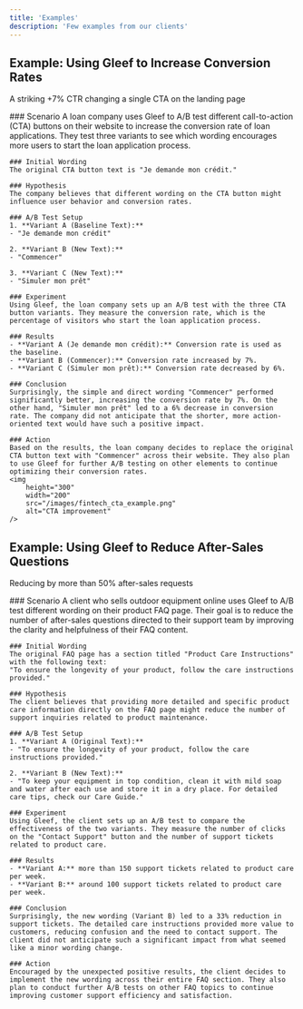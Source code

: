 ```yaml
---
title: 'Examples'
description: 'Few examples from our clients'
---
```


## Example: Using Gleef to Increase Conversion Rates
<Note>A striking +7% CTR changing a single CTA on the landing page</Note>

<Accordion title="Discover the case.">
    ### Scenario
    A loan company uses Gleef to A/B test different call-to-action (CTA) buttons on their website to increase the conversion rate of loan applications. They test three variants to see which wording encourages more users to start the loan application process.

    ### Initial Wording
    The original CTA button text is "Je demande mon crédit."

    ### Hypothesis
    The company believes that different wording on the CTA button might influence user behavior and conversion rates.

    ### A/B Test Setup
    1. **Variant A (Baseline Text):**
    - "Je demande mon crédit"

    2. **Variant B (New Text):**
    - "Commencer"

    3. **Variant C (New Text):**
    - "Simuler mon prêt"

    ### Experiment
    Using Gleef, the loan company sets up an A/B test with the three CTA button variants. They measure the conversion rate, which is the percentage of visitors who start the loan application process.

    ### Results
    - **Variant A (Je demande mon crédit):** Conversion rate is used as the baseline.
    - **Variant B (Commencer):** Conversion rate increased by 7%.
    - **Variant C (Simuler mon prêt):** Conversion rate decreased by 6%.

    ### Conclusion
    Surprisingly, the simple and direct wording "Commencer" performed significantly better, increasing the conversion rate by 7%. On the other hand, "Simuler mon prêt" led to a 6% decrease in conversion rate. The company did not anticipate that the shorter, more action-oriented text would have such a positive impact.

    ### Action
    Based on the results, the loan company decides to replace the original CTA button text with "Commencer" across their website. They also plan to use Gleef for further A/B testing on other elements to continue optimizing their conversion rates.
    <img 
        height="300" 
        width="200" 
        src="/images/fintech_cta_example.png" 
        alt="CTA improvement"
    />
</Accordion>

## Example: Using Gleef to Reduce After-Sales Questions
<Note>Reducing by more than 50% after-sales requests</Note>

<Accordion title="Discover the case.">
    ### Scenario
    A client who sells outdoor equipment online uses Gleef to A/B test different wording on their product FAQ page. Their goal is to reduce the number of after-sales questions directed to their support team by improving the clarity and helpfulness of their FAQ content.

    ### Initial Wording
    The original FAQ page has a section titled "Product Care Instructions" with the following text:
    "To ensure the longevity of your product, follow the care instructions provided."

    ### Hypothesis
    The client believes that providing more detailed and specific product care information directly on the FAQ page might reduce the number of support inquiries related to product maintenance.

    ### A/B Test Setup
    1. **Variant A (Original Text):**
    - "To ensure the longevity of your product, follow the care instructions provided."

    2. **Variant B (New Text):**
    - "To keep your equipment in top condition, clean it with mild soap and water after each use and store it in a dry place. For detailed care tips, check our Care Guide."

    ### Experiment
    Using Gleef, the client sets up an A/B test to compare the effectiveness of the two variants. They measure the number of clicks on the "Contact Support" button and the number of support tickets related to product care.

    ### Results
    - **Variant A:** more than 150 support tickets related to product care per week.
    - **Variant B:** around 100 support tickets related to product care per week.

    ### Conclusion
    Surprisingly, the new wording (Variant B) led to a 33% reduction in support tickets. The detailed care instructions provided more value to customers, reducing confusion and the need to contact support. The client did not anticipate such a significant impact from what seemed like a minor wording change.

    ### Action
    Encouraged by the unexpected positive results, the client decides to implement the new wording across their entire FAQ section. They also plan to conduct further A/B tests on other FAQ topics to continue improving customer support efficiency and satisfaction.
</Accordion>